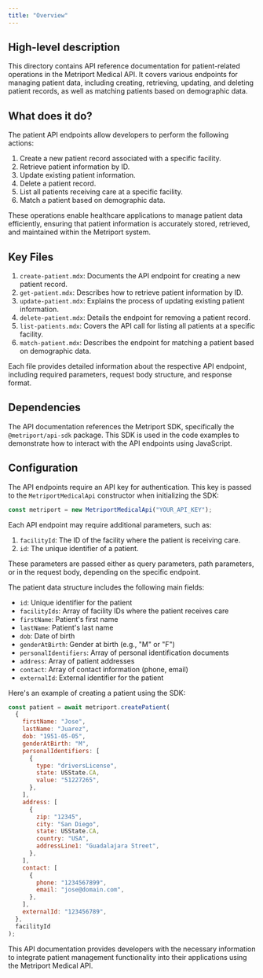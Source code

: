 ```yaml
---
title: "Overview"
---
```


## High-level description
This directory contains API reference documentation for patient-related operations in the Metriport Medical API. It covers various endpoints for managing patient data, including creating, retrieving, updating, and deleting patient records, as well as matching patients based on demographic data.

## What does it do?
The patient API endpoints allow developers to perform the following actions:

1. Create a new patient record associated with a specific facility.
2. Retrieve patient information by ID.
3. Update existing patient information.
4. Delete a patient record.
5. List all patients receiving care at a specific facility.
6. Match a patient based on demographic data.

These operations enable healthcare applications to manage patient data efficiently, ensuring that patient information is accurately stored, retrieved, and maintained within the Metriport system.

## Key Files
1. `create-patient.mdx`: Documents the API endpoint for creating a new patient record.
2. `get-patient.mdx`: Describes how to retrieve patient information by ID.
3. `update-patient.mdx`: Explains the process of updating existing patient information.
4. `delete-patient.mdx`: Details the endpoint for removing a patient record.
5. `list-patients.mdx`: Covers the API call for listing all patients at a specific facility.
6. `match-patient.mdx`: Describes the endpoint for matching a patient based on demographic data.

Each file provides detailed information about the respective API endpoint, including required parameters, request body structure, and response format.

## Dependencies
The API documentation references the Metriport SDK, specifically the `@metriport/api-sdk` package. This SDK is used in the code examples to demonstrate how to interact with the API endpoints using JavaScript.

## Configuration
The API endpoints require an API key for authentication. This key is passed to the `MetriportMedicalApi` constructor when initializing the SDK:

```javascript
const metriport = new MetriportMedicalApi("YOUR_API_KEY");
```

Each API endpoint may require additional parameters, such as:

1. `facilityId`: The ID of the facility where the patient is receiving care.
2. `id`: The unique identifier of a patient.

These parameters are passed either as query parameters, path parameters, or in the request body, depending on the specific endpoint.

The patient data structure includes the following main fields:

- `id`: Unique identifier for the patient
- `facilityIds`: Array of facility IDs where the patient receives care
- `firstName`: Patient's first name
- `lastName`: Patient's last name
- `dob`: Date of birth
- `genderAtBirth`: Gender at birth (e.g., "M" or "F")
- `personalIdentifiers`: Array of personal identification documents
- `address`: Array of patient addresses
- `contact`: Array of contact information (phone, email)
- `externalId`: External identifier for the patient

Here's an example of creating a patient using the SDK:

```javascript
const patient = await metriport.createPatient(
  {
    firstName: "Jose",
    lastName: "Juarez",
    dob: "1951-05-05",
    genderAtBirth: "M",
    personalIdentifiers: [
      {
        type: "driversLicense",
        state: USState.CA,
        value: "51227265",
      },
    ],
    address: [
      {
        zip: "12345",
        city: "San Diego",
        state: USState.CA,
        country: "USA",
        addressLine1: "Guadalajara Street",
      },
    ],
    contact: [
      {
        phone: "1234567899",
        email: "jose@domain.com",
      },
    ],
    externalId: "123456789",
  },
  facilityId
);
```

This API documentation provides developers with the necessary information to integrate patient management functionality into their applications using the Metriport Medical API.